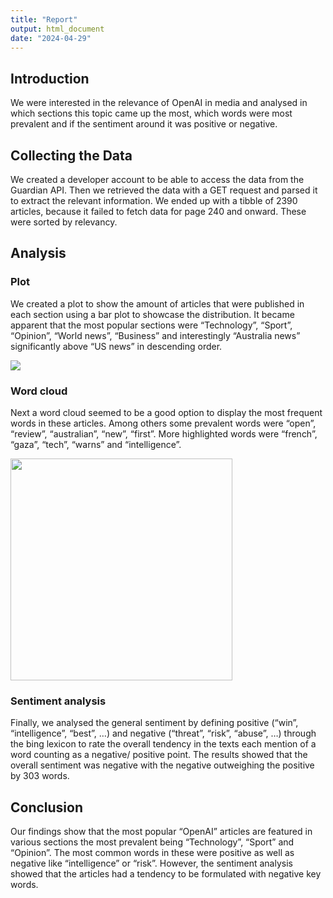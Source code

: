 ```yaml
---
title: "Report"
output: html_document
date: "2024-04-29"
---
```


## Introduction

We were interested in the relevance of OpenAI in media and analysed in which sections this topic came up the most, which words were most prevalent and if the sentiment around it was positive or negative.

## Collecting the Data

We created a developer account to be able to access the data from the Guardian API. Then we retrieved the data with a GET request and parsed it to extract the relevant information. We ended up with a tibble of 2390 articles, because it failed to fetch data for page 240 and onward. These were sorted by relevancy.

## Analysis 

### Plot 

We created a plot to show the amount of articles that were published in each section using a bar plot to showcase the distribution. It became apparent that the most popular sections were "Technology", "Sport", "Opinion", "World news", "Business" and interestingly "Australia news" significantly above "US news" in descending order.

![](images/Articles_by_Section-01.png)

### Word cloud

Next a word cloud seemed to be a good option to display the most frequent words in these articles. Among others some prevalent words were "open", "review", "australian", "new", "first". More highlighted words were "french", "gaza", "tech", "warns" and "intelligence".

![](images/word_cloud.jpg){width="355"}

### Sentiment analysis

Finally, we analysed the general sentiment by defining positive ("win", "intelligence", "best", ...) and negative ("threat", "risk", "abuse", ...) through the bing lexicon to rate the overall tendency in the texts each mention of a word counting as a negative/ positive point. The results showed that the overall sentiment was negative with the negative outweighing the positive by 303 words.

## Conclusion

Our findings show that the most popular "OpenAI" articles are featured in various sections the most prevalent being "Technology", "Sport" and "Opinion". The most common words in these were positive as well as negative like "intelligence" or "risk". However, the sentiment analysis showed that the articles had a tendency to be formulated with negative key words.
